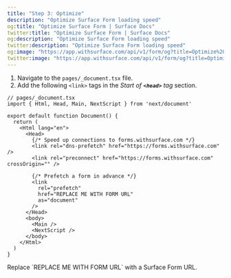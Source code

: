```yaml
---
title: "Step 3: Optimize"
description: "Optimize Surface Form loading speed"
og:title: "Optimize Surface Form | Surface Docs"
twitter:title: "Optimize Surface Form | Surface Docs"
og:description: "Optimize Surface Form loading speed"
twitter:description: "Optimize Surface Form loading speed"
og:image: "https://app.withsurface.com/api/v1/form/og?title=Optimize%20Surface%20Form"
twitter:image: "https://app.withsurface.com/api/v1/form/og?title=Optimize%20Surface%20Form"
---
```


1. Navigate to the `pages/_document.tsx` file.
2. Add the following `<link>` tags in the *Start of **`<head>`** tag* section.

```TSX
// pages/_document.tsx
import { Html, Head, Main, NextScript } from 'next/document'

export default function Document() {
  return (
    <Html lang="en">
      <Head>
        {/* Speed up connections to forms.withsurface.com */}
        <link rel="dns-prefetch" href="https://forms.withsurface.com" />
        <link rel="preconnect" href="https://forms.withsurface.com" crossOrigin="" />

        {/* Prefetch a form in advance */}
        <link
          rel="prefetch"
          href="REPLACE ME WITH FORM URL"
          as="document"
        />
      </Head>
      <body>
        <Main />
        <NextScript />
      </body>
    </Html>
  )
}
```

<Info>
Replace `REPLACE ME WITH FORM URL` with a Surface Form URL.
</Info>